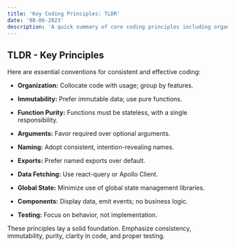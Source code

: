 ```yaml
---
title: 'Key Coding Principles: TLDR'
date: '08-06-2023'
description: 'A quick summary of core coding principles including organization, immutability, function purity, naming, and testing.'
---
```


## TLDR - Key Principles

Here are essential conventions for consistent and effective coding:

- **Organization:** Collocate code with usage; group by features.

- **Immutability:** Prefer immutable data; use pure functions.

- **Function Purity:** Functions must be stateless, with a single responsibility.

- **Arguments:** Favor required over optional arguments.

- **Naming:** Adopt consistent, intention-revealing names.

- **Exports:** Prefer named exports over default.

- **Data Fetching:** Use react-query or Apollo Client.

- **Global State:** Minimize use of global state management libraries.

- **Components:** Display data, emit events; no business logic.

- **Testing:** Focus on behavior, not implementation.

These principles lay a solid foundation. Emphasize consistency, immutability, purity, clarity in code, and proper testing.
